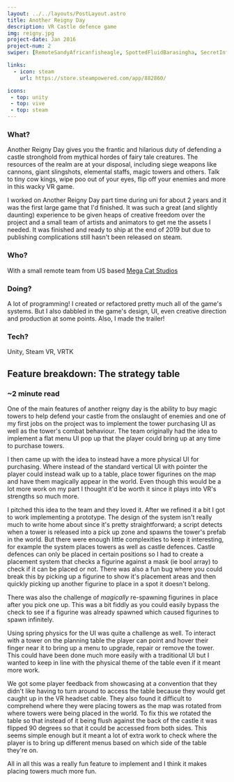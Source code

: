 ```yaml
---
layout: ../../layouts/PostLayout.astro
title: Another Reigny Day
description: VR Castle defence game
img: reigny.jpg
project-date: Jan 2016
project-num: 2
swiper: [RemoteSandyAfricanfisheagle, SpottedFluidBarasingha, SecretInformalIsabellinewheatear, PlainUnlawfulHomalocephale, pointedsickjavalina, shoddyshowykestrel, ajargreatamoeba]

links:
  - icon: steam
    url: https://store.steampowered.com/app/882860/

icons:
 - top: unity 
 - top: vive
 - top: steam
---
```



### What?
Another Reigny Day gives you the frantic and hilarious duty of defending a castle stronghold from mythical hordes of fairy tale creatures. The resources of the realm are at your disposal, including siege weapons like cannons,  giant slingshots, elemental staffs, magic towers and others. Talk to tiny cow kings, wipe poo out of your eyes, flip off your enemies and more in this wacky VR game.

I worked on Another Reigny Day part time during uni for about 2 years and it was the first large game that I'd finished. It was such a great (and slightly daunting) experience to be given heaps of creative freedom over the project and a small team of artists and animators to get me the assets I needed. It was finished and ready to ship at the end of 2019 but due to publishing complications still hasn't been released on steam.

### Who?
With a small remote team from US based [Mega Cat Studios](https://megacatstudios.com/)

### Doing?
A lot of programming! I created or refactored pretty much all of the game's systems. But I also dabbled in the game's design, UI, even creative direction and production at some points. Also, I made the trailer!

### Tech?
Unity, Steam VR, VRTK

## Feature breakdown: The strategy table

### ~2 minute read 

One of the main features of another reigny day is the ability to buy magic towers to help defend your castle from the onslaught of enemies and one of my first jobs on the project was to implement the tower purchasing UI as well as the tower's combat behaviour. The team originally had the idea to implement a flat menu UI pop up that the player could bring up at any time to purchase towers.

I then came up with the idea to instead have a more physical UI for purchasing. Where instead of the standard vertical UI with pointer the player could instead walk up to a table, place tower figurines on the map and have them magically appear in the world. Even though this would be a lot more work on my part I thought it'd be worth it since it plays into VR's strengths so much more.

<Gfycat id="unselfishdirtycoypu"/>

I pitched this idea to the team and they loved it. After we refined it a bit I got to work implementing a prototype. The design of the system isn't really much to write home about since it's pretty straightforward; a script detects when a tower is released into a pick up zone and spawns the tower's prefab in the world. But there were enough little complexities to keep it interesting, for example the system places towers as well as castle defences. Castle defences can only be placed in certain positions so I had to create a placement system that checks a figurine against a mask (ie bool array) to check if it can be placed or not. There was also a fun bug where you could break this by picking up a figurine to show it's placement areas and then quickly picking up another figurine to place in a spot it doesn't belong. 

There was also the challenge of *magically* re-spawning figurines in place after you pick one up. This was a bit fiddly as you could easily bypass the check to see if a figurine was already spawned which caused figurines to spawn infinitely. 

Using spring physics for the UI was quite a challenge as well. To interact with a tower on the planning table the player can point and hover their finger near it to bring up a menu to upgrade, repair or remove the tower. This could have been done much more easily with a traditional UI but I wanted to keep in line with the physical theme of the table even if it meant more work.

<Gfycat id="rashbravealbatross"/>

We got some player feedback from showcasing at a convention that they didn't like having to turn around to access the table because they would get caught up in the VR headset cable. They also found it difficult to comprehend where they were placing towers as the map was rotated from where towers were being placed in the world. To fix this we rotated the table so that instead of it being flush against the back of the castle it was flipped 90 degrees so that it could be accessed from both sides. This seems simple enough but it meant a lot of extra work to check where the player is to bring up different menus based on which side of the table they're on.

<Gfycat id="qualifiedcanineatlanticsharpnosepuffer"/>

All in all this was a really fun feature to implement and I think it makes placing towers much more fun.

<Gfycat id="rewardingickyblackbear"/>
